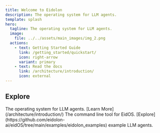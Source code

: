 ```yaml
---
title: Welcome to Eidolon
description: The operating system for LLM agents.
template: splash
hero:
  tagline: The operating system for LLM agents.
  image:
    file: ../../assets/main_images/img_2.png
  actions:
    - text: Getting Started Guide
      link: /getting_started/quickstart/
      icon: right-arrow
      variant: primary
    - text: Read the docs
      link: /architecture/introduction/
      icon: external
---
```



## Explore

<CardGrid stagger>
	<Card title="EidOS" icon="pencil">
		The operating system for LLM agents. [Learn More](/architecture/introduction/)
	</Card>
	<Card title="Eidolon CLI" icon="add-document">
		The command line tool for EidOS.
	</Card>
	<Card title="Examples" icon="setting">
		 [Explore](https://github.com/eidolon-ai/eidOS/tree/main/examples/eidolon_examples) example LLM agents.
	</Card>
</CardGrid>
